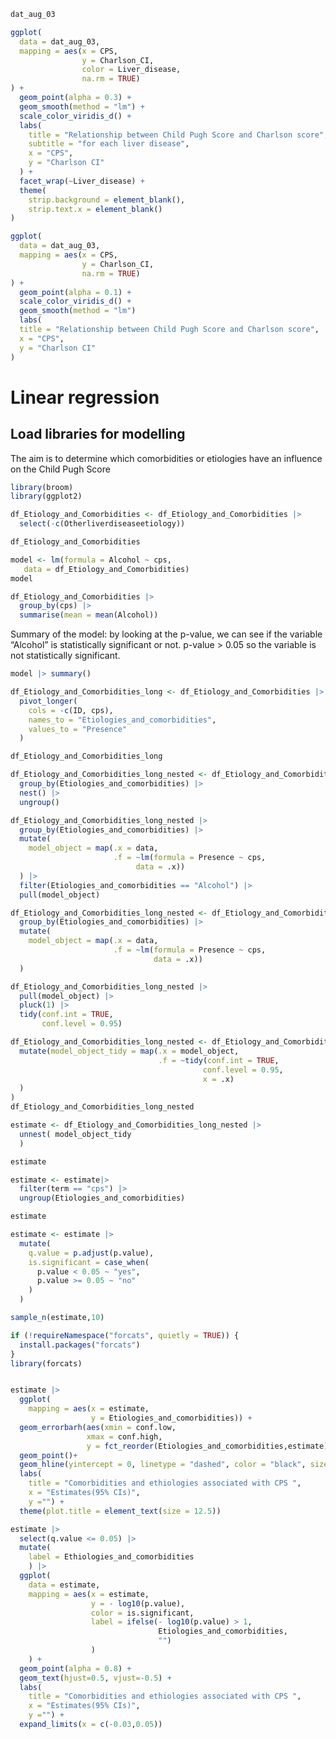 ```r
dat_aug_03

```



```r
ggplot(
  data = dat_aug_03,
  mapping = aes(x = CPS,
                y = Charlson_CI,
                color = Liver_disease,
                na.rm = TRUE)
) +
  geom_point(alpha = 0.3) +
  geom_smooth(method = "lm") +
  scale_color_viridis_d() +
  labs(
    title = "Relationship between Child Pugh Score and Charlson score",
    subtitle = "for each liver disease",
    x = "CPS",
    y = "Charlson CI"
  ) +
  facet_wrap(~Liver_disease) +
  theme(
    strip.background = element_blank(),
    strip.text.x = element_blank()
)
```

```r
ggplot(
  data = dat_aug_03,
  mapping = aes(x = CPS,
                y = Charlson_CI,
                na.rm = TRUE)
) +
  geom_point(alpha = 0.1) +
  scale_color_viridis_d() +
  geom_smooth(method = "lm")
  labs(
  title = "Relationship between Child Pugh Score and Charlson score",
  x = "CPS",
  y = "Charlson CI"
)

```

# Linear regression
## Load libraries for modelling 
The aim is to determine which comorbidities or etiologies have an influence on
the Child Pugh Score

```r
library(broom)
library(ggplot2)
```



```r
df_Etiology_and_Comorbidities <- df_Etiology_and_Comorbidities |>
  select(-c(Otherliverdiseaseetiology))

df_Etiology_and_Comorbidities
```



```r
model <- lm(formula = Alcohol ~ cps,
   data = df_Etiology_and_Comorbidities)
model
```

```r
df_Etiology_and_Comorbidities |> 
  group_by(cps) |> 
  summarise(mean = mean(Alcohol))
```

Summary of the model: by looking at the p-value, we can see if the variable 
"Alcohol" is statistically significant or not.
p-value > 0.05 so the variable is not statistically significant.
```r
model |> summary()
```
```r
df_Etiology_and_Comorbidities_long <- df_Etiology_and_Comorbidities |> 
  pivot_longer(
    cols = -c(ID, cps),
    names_to = "Etiologies_and_comorbidities",
    values_to = "Presence"
  )

df_Etiology_and_Comorbidities_long
```

```r
df_Etiology_and_Comorbidities_long_nested <- df_Etiology_and_Comorbidities_long |> 
  group_by(Etiologies_and_comorbidities) |> 
  nest() |> 
  ungroup()

df_Etiology_and_Comorbidities_long_nested |> 
  group_by(Etiologies_and_comorbidities) |> 
  mutate(
    model_object = map(.x = data,
                       .f = ~lm(formula = Presence ~ cps,
                            data = .x))
  ) |> 
  filter(Etiologies_and_comorbidities == "Alcohol") |>
  pull(model_object)
```
```r
df_Etiology_and_Comorbidities_long_nested <- df_Etiology_and_Comorbidities_long_nested|> 
  group_by(Etiologies_and_comorbidities) |> 
  mutate(
    model_object = map(.x = data,
                       .f = ~lm(formula = Presence ~ cps,
                                data = .x))
  )

df_Etiology_and_Comorbidities_long_nested |>
  pull(model_object) |>
  pluck(1) |>
  tidy(conf.int = TRUE,
       conf.level = 0.95)
```
```r
df_Etiology_and_Comorbidities_long_nested <- df_Etiology_and_Comorbidities_long_nested |> 
  mutate(model_object_tidy = map(.x = model_object,
                                 .f = ~tidy(conf.int = TRUE,
                                           conf.level = 0.95,
                                           x = .x)
  )
)
df_Etiology_and_Comorbidities_long_nested
```

```r
estimate <- df_Etiology_and_Comorbidities_long_nested |>
  unnest( model_object_tidy
  )

estimate
```

```r
estimate <- estimate|> 
  filter(term == "cps") |> 
  ungroup(Etiologies_and_comorbidities)

estimate
```

```r
estimate <- estimate |> 
  mutate(
    q.value = p.adjust(p.value),
    is.significant = case_when(
      p.value < 0.05 ~ "yes",
      p.value >= 0.05 ~ "no"
    )
  )

sample_n(estimate,10)
```

```r
if (!requireNamespace("forcats", quietly = TRUE)) {
  install.packages("forcats")
}
library(forcats)


estimate |> 
  ggplot( 
    mapping = aes(x = estimate,
                  y = Etiologies_and_comorbidities)) +
  geom_errorbarh(aes(xmin = conf.low,
                 xmax = conf.high,
                 y = fct_reorder(Etiologies_and_comorbidities,estimate))) +
  geom_point()+
  geom_hline(yintercept = 0, linetype = "dashed", color = "black", size = 0.5) +
  labs(
    title = "Comorbidities and ethiologies associated with CPS ",
    x = "Estimates(95% CIs)",
    y ="") +
  theme(plot.title = element_text(size = 12.5))
```

```r
estimate |> 
  select(q.value <= 0.05) |> 
  mutate(
    label = Ethiologies_and_comorbidities
    ) |> 
  ggplot(
    data = estimate,
    mapping = aes(x = estimate, 
                  y = - log10(p.value), 
                  color = is.significant, 
                  label = ifelse(- log10(p.value) > 1,
                                 Etiologies_and_comorbidities,
                                 "")
                  ) 
    ) +
  geom_point(alpha = 0.8) +
  geom_text(hjust=0.5, vjust=-0.5) +
  labs(
    title = "Comorbidities and ethiologies associated with CPS ",
    x = "Estimates(95% CIs)",
    y ="") +
  expand_limits(x = c(-0.03,0.05))
```

